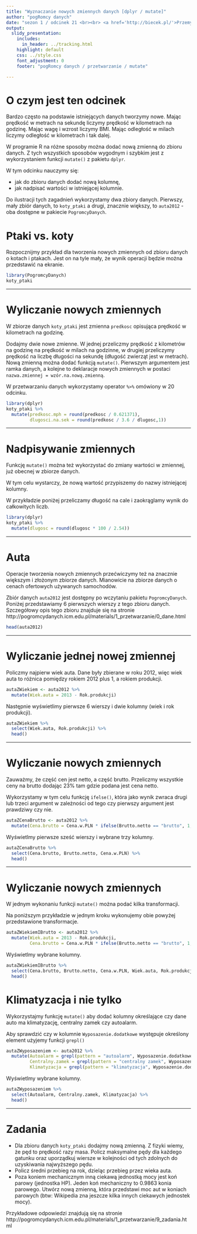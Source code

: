 ```yaml
---
title: "Wyznaczanie nowych zmiennych danych [dplyr / mutate]"
author: "pogRomcy danych"
date: "sezon 1 / odcinek 21 <br><br> <a href='http://biecek.pl/'>Przemysław Biecek @ Uniwersytet Warszawski</a><br><br><br>Naciśnij `A` by zamienić slajdy na ciągły tekst. <br> Naciśnij `T` by wyświetlić spis treści."
output:
  slidy_presentation:
    includes:
      in_header: ../tracking.html
    highlight: default
    css: ../style.css
    font_adjustment: 0
    footer: "pogRomcy danych / przetwarzanie / mutate"

---
```


# O czym jest ten odcinek

Bardzo często na podstawie istniejących danych tworzymy nowe.
Mając prędkość w metrach na sekundę liczymy prędkość w kilometrach na godzinę. Mając wagę i wzrost liczymy BMI. Mając odległość w milach liczymy odległość w kilometrach i tak dalej.

W programie R na różne sposoby można dodać nową zmienną do zbioru danych. Z tych wszystkich sposobów wygodnym i szybkim jest z wykorzystaniem funkcji `mutate()` z pakietu `dplyr`.

W tym odcinku nauczymy się:

- jak do zbioru danych dodać nową kolumnę,
- jak nadpisać wartości w istniejącej kolumnie.

Do ilustracji tych zagadnień wykorzystamy dwa zbiory danych. Pierwszy, mały zbiór danych, to `koty_ptaki` a drugi, 
znacznie większy, to `auta2012` - oba dostępne w pakiecie `PogromcyDanych`.

# Ptaki vs. koty

Rozpocznijmy przykład dla tworzenia nowych zmiennych od zbioru danych o kotach i ptakach. Jest on na tyle mały, że wynik operacji będzie można przedstawić na ekranie.

```r
library(PogromcyDanych)
koty_ptaki
```

---

# Wyliczanie nowych zmiennych

W zbiorze danych `koty_ptaki` jest zmienna `predkosc` opisująca prędkość w kilometrach na godzinę.

Dodajmy dwie nowe zmienne. W jednej przeliczmy prędkość z kilometrów na godzinę na prędkość w milach na godzinne, w drugiej przeliczymy prędkość na liczbę długości na sekundę 
(długość zwierząt jest w metrach). Nową zmienną można dodać funkcją `mutate()`. Pierwszym argumentem jest ramka danych, a kolejne to deklaracje nowych zmiennych w postaci `nazwa.zmiennej = wzór.na.nową.zmienną`. 

W przetwarzaniu danych wykorzystamy operator `%>%` omówiony w 20 odcinku. 

```r
library(dplyr)
koty_ptaki %>%
  mutate(predkosc.mph = round(predkosc / 0.621371),
         dlugosci.na.sek = round(predkosc / 3.6 / dlugosc,1))
```

---

# Nadpisywanie zmiennych

Funkcję `mutate()` można też wykorzystać do zmiany wartości w zmiennej, już obecnej w zbiorze danych. 

W tym celu wystarczy, że nową wartość przypiszemy do nazwy istniejącej kolumny.

W przykładzie poniżej przeliczamy długość na cale i zaokrąglamy wynik do całkowitych liczb.

```r
library(dplyr)
koty_ptaki %>%
  mutate(dlugosc = round(dlugosc * 100 / 2.54))
```

---

# Auta

Operacje tworzenia nowych zmiennych przećwiczymy też na znacznie większym i złożonym zbiorze danych. Mianowicie na zbiorze danych o cenach ofertowych używanych samochodów.

Zbiór danych `auta2012` jest dostępny po wczytaniu pakietu `PogromcyDanych`. Poniżej przedstawiamy 6 pierwszych wierszy z tego zbioru danych. Szczegółowy opis tego zbioru znajduje się na stronie http://pogromcydanych.icm.edu.pl/materials/1_przetwarzanie/0_dane.html

```r
head(auta2012)
```

---

# Wyliczanie jednej nowej zmiennej

Policzmy najpierw wiek auta. Dane były zbierane w roku 2012, więc wiek auta to różnica pomiędzy rokiem 2012 plus 1, a rokiem produkcji.

```r
autaZWiekiem <- auta2012 %>%
  mutate(Wiek.auta = 2013 - Rok.produkcji)
```

Następnie wyświetlimy pierwsze 6 wierszy i dwie kolumny (wiek i rok produkcji).

```r
autaZWiekiem %>% 
  select(Wiek.auta, Rok.produkcji) %>%
  head()
```

---

# Wyliczanie nowych zmiennych

Zauważmy, że część cen jest netto, a część brutto. Przeliczmy wszystkie ceny na brutto dodając 23\% tam gdzie podana jest cena netto.

Wykorzystamy w tym celu funkcję `ifelse()`, która jako wynik zwraca drugi lub trzeci argument w zależności od tego czy pierwszy argument jest prawdziwy czy nie.

```r
autaZCenaBrutto <- auta2012 %>%
  mutate(Cena.brutto = Cena.w.PLN * ifelse(Brutto.netto == "brutto", 1, 1.23))
```

Wyświetlmy pierwsze sześć wierszy i wybrane trzy kolumny.

```r
autaZCenaBrutto %>% 
  select(Cena.brutto, Brutto.netto, Cena.w.PLN) %>%
  head()
```


---

# Wyliczanie nowych zmiennych

W jednym wykonaniu funkcji `mutate()` można podać kilka transformacji. 

Na poniższym przykładzie w jednym kroku wykonujemy obie powyżej przedstawione transformacje.

```r
autaZWiekiemIBrutto <- auta2012 %>%
  mutate(Wiek.auta = 2013 - Rok.produkcji,
         Cena.brutto = Cena.w.PLN * ifelse(Brutto.netto == "brutto", 1, 1.23))
```

Wyświetlmy wybrane kolumny.

```r
autaZWiekiemIBrutto %>% 
  select(Cena.brutto, Brutto.netto, Cena.w.PLN, Wiek.auta, Rok.produkcji) %>%
  head()
```


# Klimatyzacja i nie tylko

Wykorzystajmy funkcję `mutate()` aby dodać kolumny określające czy dane auto ma klimatyzację, centralny zamek czy autoalarm.

Aby sprawdzić czy w kolumnie `Wyposazenie.dodatkowe` występuje określony element użyjemy funkcji `grepl()`

```r
autaZWyposazeniem <- auta2012 %>%
  mutate(Autoalarm = grepl(pattern = "autoalarm", Wyposazenie.dodatkowe),
         Centralny.zamek = grepl(pattern = "centralny zamek", Wyposazenie.dodatkowe),
         Klimatyzacja = grepl(pattern = "klimatyzacja", Wyposazenie.dodatkowe))
```

Wyświetlmy wybrane kolumny.

```r
autaZWyposazeniem %>% 
  select(Autoalarm, Centralny.zamek, Klimatyzacja) %>%
  head()
```

---

# Zadania

* Dla zbioru danych `koty_ptaki` dodajmy nową zmienną. Z fizyki wiemy, że pęd to prędkość razy masa. Policz maksymalne pędy dla każdego gatunku oraz uporządkuj wiersze w kolejności od tych zdolnych do uzyskiwania najwyższego pędu.
* Policz średni przebieg na rok, dzieląc przebieg przez wieka auta.
* Poza koniem mechanicznym inną ciekawą jednostką mocy jest koń parowy (jednostka HP). Jeden koń mechaniczny to 0.9863 konia parowego. Utwórz nową zmienną, która przedstawi moc aut w koniach parowych (btw: Wikipedia zna jeszcze kilka innych ciekawych jednostek mocy).

Przykładowe odpowiedzi znajdują się na stronie http://pogromcydanych.icm.edu.pl/materials/1_przetwarzanie/9_zadania.html

